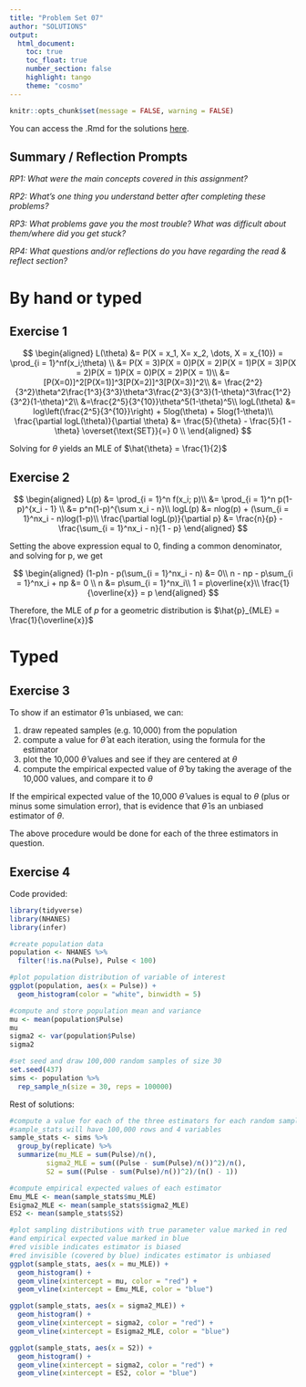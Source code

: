 ```yaml
---
title: "Problem Set 07"
author: "SOLUTIONS"
output: 
  html_document:
    toc: true
    toc_float: true
    number_section: false
    highlight: tango
    theme: "cosmo"
---
```


```r
knitr::opts_chunk$set(message = FALSE, warning = FALSE)
```

You can access the .Rmd for the solutions [here](https://github.com/kgfitzgerald/APU_MATH_362/blob/main/PROBLEM_SETS/SOLUTIONS/PS-07-SOLUTIONS.Rmd).

## Summary / Reflection Prompts

*RP1: What were the main concepts covered in this assignment?*


*RP2: What's one thing you understand better after completing these problems?*


*RP3: What problems gave you the most trouble? What was difficult about them/where did you get stuck?*


*RP4: What questions and/or reflections do you have regarding the read & reflect section?*


# By hand or typed

## Exercise 1

$$
\begin{aligned}
L(\theta) &= P(X = x_1, X= x_2, \dots, X = x_{10}) = \prod_{i = 1}^nf(x_i;\theta) \\
&= P(X = 3)P(X = 0)P(X = 2)P(X = 1)P(X = 3)P(X = 2)P(X = 1)P(X = 0)P(X = 2)P(X = 1)\\
&= [P(X=0)]^2[P(X=1)]^3[P(X=2)]^3[P(X=3)]^2\\
&= \frac{2^2}{3^2}\theta^2\frac{1^3}{3^3}\theta^3\frac{2^3}{3^3}(1-\theta)^3\frac{1^2}{3^2}(1-\theta)^2\\
&=\frac{2^5}{3^{10}}\theta^5(1-\theta)^5\\
logL(\theta) &= log\left(\frac{2^5}{3^{10}}\right) + 5log(\theta) + 5log(1-\theta)\\
\frac{\partial logL(\theta)}{\partial \theta} &= \frac{5}{\theta} - \frac{5}{1 - \theta} \overset{\text{SET}}{=} 0 \\
\end{aligned}
$$

Solving for $\theta$ yields an MLE of $\hat{\theta} = \frac{1}{2}$

## Exercise 2

$$
\begin{aligned}
L(p) &= \prod_{i = 1}^n f(x_i; p)\\
&= \prod_{i = 1}^n p(1-p)^{x_i - 1} \\
&= p^n(1-p)^{\sum x_i - n}\\
logL(p) &= nlog(p) + (\sum_{i = 1}^nx_i - n)log(1-p)\\
\frac{\partial logL(p)}{\partial p} &= \frac{n}{p} - \frac{\sum_{i = 1}^nx_i - n}{1 - p}
\end{aligned}
$$

Setting the above expression equal to 0, finding a common denominator, and solving for p, we get

$$
\begin{aligned}
(1-p)n - p(\sum_{i = 1}^nx_i - n) &= 0\\
n - np - p\sum_{i = 1}^nx_i + np &= 0 \\
n &= p\sum_{i = 1}^nx_i\\
1 = p\overline{x}\\
\frac{1}{\overline{x}} = p
\end{aligned}
$$

Therefore, the MLE of $p$ for a geometric distribution is $\hat{p}_{MLE} = \frac{1}{\overline{x}}$

# Typed

## Exercise 3

To show if an estimator $\hat{\theta}$ is unbiased, we can:

1. draw repeated samples (e.g. 10,000) from the population
2. compute a value for $\hat{\theta}$ at each iteration, using the formula for the estimator
3. plot the 10,000 $\hat{\theta}$ values and see if they are centered at $\theta$
4. compute the empirical expected value of $\hat{\theta}$ by taking the average of the 10,000 values, and compare it to $\theta$

If the empirical expected value of the 10,000 $\hat{\theta}$ values is equal to $\theta$ (plus or minus some simulation error), that is evidence that $\hat{\theta}$ is an unbiased estimator of $\theta$.

The above procedure would be done for each of the three estimators in question. 

## Exercise 4

Code provided:

```r
library(tidyverse)
library(NHANES)
library(infer)

#create population data
population <- NHANES %>% 
  filter(!is.na(Pulse), Pulse < 100)

#plot population distribution of variable of interest
ggplot(population, aes(x = Pulse)) +
  geom_histogram(color = "white", binwidth = 5)

#compute and store population mean and variance
mu <- mean(population$Pulse)
mu
sigma2 <- var(population$Pulse)
sigma2

#set seed and draw 100,000 random samples of size 30
set.seed(437)
sims <- population %>% 
  rep_sample_n(size = 30, reps = 100000)
```

Rest of solutions: 

```r
#compute a value for each of the three estimators for each random sample
#sample_stats will have 100,000 rows and 4 variables
sample_stats <- sims %>% 
  group_by(replicate) %>% 
  summarize(mu_MLE = sum(Pulse)/n(),
         sigma2_MLE = sum((Pulse - sum(Pulse)/n())^2)/n(),
         S2 = sum((Pulse - sum(Pulse)/n())^2)/(n() - 1))

#compute empirical expected values of each estimator
Emu_MLE <- mean(sample_stats$mu_MLE)
Esigma2_MLE <- mean(sample_stats$sigma2_MLE)
ES2 <- mean(sample_stats$S2)

#plot sampling distributions with true parameter value marked in red
#and empirical expected value marked in blue
#red visible indicates estimator is biased
#red invisible (covered by blue) indicates estimator is unbiased
ggplot(sample_stats, aes(x = mu_MLE)) +
  geom_histogram() +
  geom_vline(xintercept = mu, color = "red") + 
  geom_vline(xintercept = Emu_MLE, color = "blue")

ggplot(sample_stats, aes(x = sigma2_MLE)) +
  geom_histogram() +
  geom_vline(xintercept = sigma2, color = "red") + 
  geom_vline(xintercept = Esigma2_MLE, color = "blue")

ggplot(sample_stats, aes(x = S2)) +
  geom_histogram() +
  geom_vline(xintercept = sigma2, color = "red") + 
  geom_vline(xintercept = ES2, color = "blue")
```

